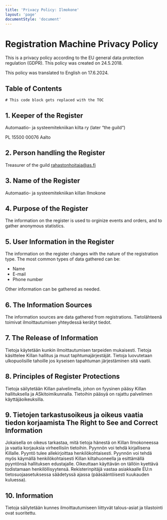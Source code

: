 ```yaml
---
title: 'Privacy Policy: Ilmokone'
layout: 'page'
documentStyle: 'document'
---
```


# Registration Machine Privacy Policy

This is a privacy policy according to the EU general data protection regulation (GDPR). This policy was created on 24.5.2018.

This policy was translated to English on 17.6.2024.

## Table of Contents

```toc
# This code block gets replaced with the TOC
```

## 1. Keeper of the Register

Automaatio- ja systeemitekniikan kilta ry (later “the guild“)

PL 15500
00076 Aalto

## 2. Person handling the Register

Treasurer of the guild
rahastonhoitaja@as.fi

## 3. Name of the Register

Automaatio- ja systeemitekniikan killan Ilmokone

## 4. Purpose of the Register

The information on the register is used to orginize events and orders, and to gather anonymous statistics.

## 5. User Information in the Register

The information on the register changes with the nature of the registration type. The most common types of data gathered can be:

- Name
- E-mail
- Phone number

Other information can be gathered as needed.

## 6. The Information Sources

The information sources are data gathered from registrations.
Tietolähteenä toimivat ilmoittautumisen yhteydessä kerätyt tiedot.

## 7. The Release of Information

Tietoja käytetään kunkin ilmoittautumisen tarpeiden mukaisesti. Tietoja käsittelee Killan hallitus ja muut taphtumajärjestäjät. Tietoja luovutetaan ulkopuolisille tahoille jos kyseisen tapahtuman järjestäminen sitä vaatii.

## 8. Principles of Register Protections

Tietoja säilytetään Killan palvelimella, johon on fyysinen pääsy Killan hallituksella ja ASkitoimikunnalla. Tietoihin pääsyä on rajattu palvelimen käyttäjäoikeuksilla.

## 9. Tietojen tarkastusoikeus ja oikeus vaatia tiedon korjaamista The Right to See and Correct Information

Jokaisella on oikeus tarkastaa, mitä tietoja hänestä on Killan Ilmokoneessa ja vaatia korjauksia virheellisiin tietoihin.
Pyynnön voi tehdä kirjallisena Killalle. Pyyntö tulee allekirjoittaa henkilökohtaisesti. Pyynnön voi tehdä myös käymällä henkilökohtaisesti Killan kiltahuoneella ja esittämällä pyyntönsä hallituksen edustajalle. Oikeuttaan käyttävän on tällöin kyettävä todistamaan henkilöllisyytensä. Rekisterinpitäjä vastaa asiakkaalle EU:n tietosuojaasetuksessa säädetyssä ajassa (pääsääntöisesti kuukauden kuluessa).

## 10. Information

Tietoja säilytetään kunnes ilmoittautumiseen liittyvät talous-asiat ja tilastointi ovat suoritettu.
